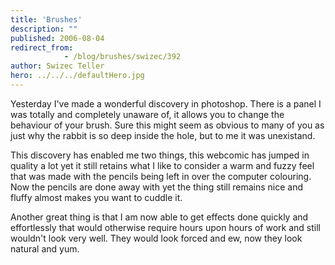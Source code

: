 ```yaml
---
title: 'Brushes'
description: ""
published: 2006-08-04
redirect_from: 
            - /blog/brushes/swizec/392
author: Swizec Teller
hero: ../../../defaultHero.jpg
---
```

Yesterday I've made a wonderful discovery in photoshop. There is a panel I was totally and completely unaware of, it allows you to change the behaviour of your brush. Sure this might seem as obvious to many of you as just why the rabbit is so deep inside the hole, but to me it was unexistand.  
  
This discovery has enabled me two things, this webcomic has jumped in quality a lot yet it still retains what I like to consider a warm and fuzzy feel that was made with the pencils being left in over the computer colouring. Now the pencils are done away with yet the thing still remains nice and fluffy almost makes you want to cuddle it.  
  
Another great thing is that I am now able to get effects done quickly and effortlessly that would otherwise require hours upon hours of work and still wouldn't look very well. They would look forced and ew, now they look natural and yum.